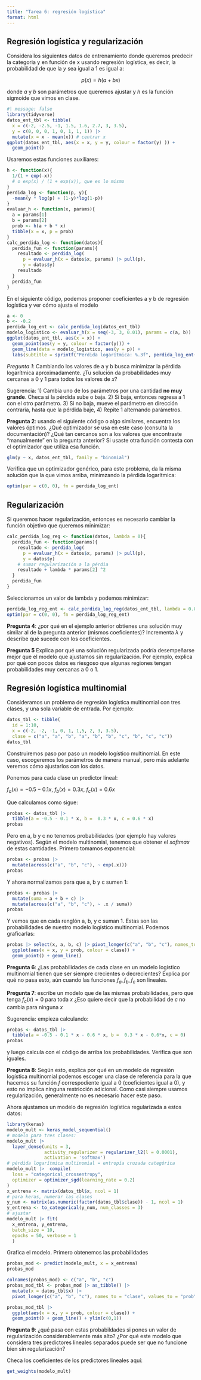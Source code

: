 ```yaml
---
title: "Tarea 6: regresión logística"
format: html
---
```


## Regresión logística y regularización

Considera los siguientes datos de entrenamiento donde queremos predecir la 
categoria y en función de x usando regresión logística, es decir, la probabilidad
de que la $y$ sea igual a 1 es igual a: 

$$p(x) = h(a + bx)$$

donde $a$ y $b$ son parámetros que queremos ajustar y $h$ es la función sigmoide
que vimos en clase.


```r
#| message: false
library(tidyverse)
datos_ent_tbl <- tibble(
  x = c(-2, -2.5, -1, 1.5, 1.6, 2.7, 3, 3.5), 
  y = c(0, 0, 0, 1, 0, 1, 1, 1)) |>
  mutate(x = x - mean(x)) # centrar x
ggplot(datos_ent_tbl, aes(x = x, y = y, colour = factor(y) )) +
  geom_point()
```

Usaremos estas funciones auxiliares:

```r
h <- function(x){
  1/(1 + exp(-x))
  # o exp(x) / (1 + exp(x)), que es lo mismo
}
perdida_log <- function(p, y){
  -mean(y * log(p) + (1-y)*log(1-p))
}
evaluar_h <- function(x, params){
  a = params[1]
  b = params[2]
  prob <- h(a + b * x)
  tibble(x = x, p = prob)
}
calc_perdida_log <- function(datos){
  perdida_fun <- function(params){
    resultado <- perdida_log(
      p = evaluar_h(x = datos$x, params) |> pull(p),
      y = datos$y)
    resultado
  }
  perdida_fun
}
```

En el siguiente código, podemos proponer coeficientes a y b de regresión logística
y ver cómo ajusta el modelo

```r
a <- 0
b <- -0.2
perdida_log_ent <- calc_perdida_log(datos_ent_tbl)
modelo_logistico <- evaluar_h(x = seq(-3, 3, 0.01), params = c(a, b))
ggplot(datos_ent_tbl, aes(x = x)) +
  geom_point(aes(y = y, colour = factor(y))) +
  geom_line(data = modelo_logistico, aes(y = p)) +
  labs(subtitle = sprintf("Pérdida logarítmica: %.3f", perdida_log_ent(c(a,b))))
```

*Pregunta 1*: Cambiando los valores de a y b busca minimizar la pérdida logarítmica
aproximadamente. ¿Tu solución da probabilidades muy cercanas a 0 y 1 para todos los
valores de $x$?

Sugerencia: 1) Cambia uno de los parámetros por una cantidad
**no muy grande**. Checa si la pérdida sube o baja. 2) Si baja, entonces regresa a 1 con
el otro parámetro. 3) Si no baja, mueve el parámetro en dirección contraria, hasta
que la pérdida baje, 4) Repite 1 alternando parámetros.


**Pregunta 2**: usando el siguiente código o algo similares, encuentra los valores óptimos.
¿Qué optimizador se usa en este caso (consulta la documentación)? ¿Qué tan cercanos
son a los valores que encontraste "manualmente" en la pregunta anterior?
Si usaste otra función
contesta con el optimizador que utiliza esa función.

```r
glm(y ~ x, datos_ent_tbl, family = "binomial")
```

Verifica que un optimizador genérico, para este problema, da la misma solución
que la que vimos arriba, minimzando la pérdida logarítmica:

```r
optim(par = c(0, 0), fn = perdida_log_ent)
```

## Regularización

Si queremos hacer regularización, entonces es necesario cambiar la
función objetivo que queremos minimizar:

```r
calc_perdida_log_reg <- function(datos, lambda = 0){
  perdida_fun <- function(params){
    resultado <- perdida_log(
      p = evaluar_h(x = datos$x, params) |> pull(p),
      y = datos$y)
    # sumar regularización a la pérdia
    resultado + lambda * params[2] ^2
  }
  perdida_fun
}
```

Seleccionamos un valor de lambda y podemos minimizar:

```r
perdida_log_reg_ent <- calc_perdida_log_reg(datos_ent_tbl, lambda = 0.000001)
optim(par = c(0, 0), fn = perdida_log_reg_ent)
```

**Pregunta 4**: ¿por qué en el ejemplo anterior obtienes una solución muy
similar al de la pregunta anterior (mismos coeficientes)? Incrementa $\lambda$ y describe
qué sucede con los coeficientes. 


**Pregunta 5** Explica por qué una solución regularizada podría desempeñarse mejor
que el modelo que ajustamos sin regularización. Por ejemplo, explica por qué con 
pocos datos es riesgoso que algunas regiones tengan probabilidades muy cercanas a 
0 o 1.


## Regresión logística multinomial


Consideramos un problema de regresión logística multinomial con tres clases, y una
sola variable de entrada. Por ejemplo:

```r
datos_tbl <- tibble(
  id = 1:10, 
  x = c(-2, -2, -1, 0, 1, 1,5, 2, 3, 3.5),
  clase = c("a", "a", "b", "a", "b", "b", "c", "b", "c", "c"))
datos_tbl
```


Construiremos paso por paso un modelo logístico multinomial. En este caso,
escogeremos los parámetros de manera manual, pero más adelante veremos cómo
ajustarlos con los datos.

Ponemos para cada clase un predictor lineal:

$f_a(x) = -0.5  - 0.1 x$, $f_b(x) =  0.3  x$, $f_c(x) = 0.6  x$

Que calculamos como sigue:

```r
probas <- datos_tbl |> 
  tibble(a = -0.5 - 0.1 * x, b =  0.3 * x, c = 0.6 * x)
probas
```

Pero en a, b y c no tenemos probabilidades (por ejemplo hay valores negativos). 
Según el modelo multinomial, tenemos que obtener el *softmax* de estas cantidades.
Primero tomamos exponencial:

```r
probas <- probas |>
  mutate(across(c("a", "b", "c"), ~ exp(.x)))
probas
```

Y ahora normalizamos para que a, b y c sumen 1:

```r
probas <- probas |>
  mutate(suma = a + b + c) |> 
  mutate(across(c("a", "b", "c"), ~ .x / suma))
probas
```
Y vemos que en cada renglón a, b, y c suman 1. Estas son las probabilidades
de nuestro modelo logístico multinomial. Podemos graficarlas:


```r
probas |> select(x, a, b, c) |> pivot_longer(c("a", "b", "c"), names_to = "clase", values_to = "prob") |> 
  ggplot(aes(x = x, y = prob, colour = clase)) +
  geom_point() + geom_line()
```

**Pregunta 6**: ¿Las probabilidades de cada clase en un modelo logístico multinomial
tienen que ser siempre crecientes o decrecientes? Explica por qué no pasa esto, aún cuando 
las funciones $f_a, f_b, f_c$ son lineales.


**Pregunta 7**: escribe un modelo que de las mismas probabilidades, pero que
tenga $f_c(x) = 0$ para toda $x$ ¿Eso quiere decir que la probabilidad de $c$ no cambia para 
ninguna $x$

Sugerencia: empieza calculando:

```r
probas <- datos_tbl |> 
  tibble(a = -0.5 - 0.1 * x - 0.6 * x, b =  0.3 * x - 0.6*x, c = 0)
probas
```

y luego calcula con el código de arriba los probabilidades. Verifica que son iguales.

**Pregunta 8**: Según esto, explica por qué en un modelo de regresión logística multinomial
podemos escoger una clase de referencia para la que hacemos su función $f$ correspodiente
igual a 0 (coeficientes igual a 0), y esto no implica ninguna restricción adicional.
Como casi siempre usamos regularización, generalmente no es necesario hacer este paso.

Ahora ajustamos un modelo de regresión logística regularizada a estos datos:

```r
library(keras)
modelo_mult <- keras_model_sequential()
# modelo para tres clases:
modelo_mult |> 
  layer_dense(units = 3,
              activity_regularizer = regularizer_l2(l = 0.0001), 
              activation = 'softmax') 
# pérdida logarítmica multinomial = entropía cruzada categórica
modelo_mult |>  compile(
  loss = "categorical_crossentropy",
  optimizer = optimizer_sgd(learning_rate = 0.2)
)
x_entrena <- matrix(datos_tbl$x, ncol = 1)
# para keras, numerar las clases
y_num <- matrix(as.numeric(factor(datos_tbl$clase)) - 1, ncol = 1)
y_entrena <- to_categorical(y_num, num_classes = 3)
# ajustar
modelo_mult |> fit(
  x_entrena, y_entrena,
  batch_size = 10,
  epochs = 50, verbose = 1
  )
```


Grafica el  modelo. Primero obtenemos las probabilidades

```r
probas_mod <- predict(modelo_mult, x = x_entrena)
probas_mod
```

```r
colnames(probas_mod) <- c("a", "b", "c")
probas_mod_tbl <- probas_mod |> as_tibble() |> 
  mutate(x = datos_tbl$x) |> 
  pivot_longer(c("a", "b", "c"), names_to = "clase", values_to = "prob")

```



```r
probas_mod_tbl |> 
  ggplot(aes(x = x, y = prob, colour = clase)) +
  geom_point() + geom_line() + ylim(c(0,1))
```

**Pregunta 9**: ¿qué pasa con estas probabildades si pones un valor de regularización
considerablemente más alto? ¿Por qué este modelo que considera tres predictores lineales
separados puede ser que no funcione bien sin regularización?

Checa los coeficientes de los predictores lineales aquí:

```r
get_weights(modelo_mult)
```


